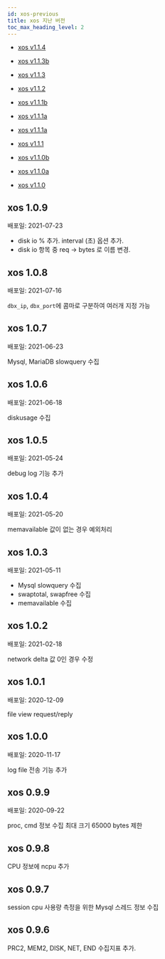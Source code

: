 ```yaml
---
id: xos-previous
title: xos 지난 버전
toc_max_heading_level: 2
---
```


* [xos v1.1.4](xos-1_1_4)

* [xos v1.1.3b](xos-1_1_3b)

* [xos v1.1.3](xos-1_1_3)

* [xos v1.1.2](xos-1_1_2)

* [xos v1.1.1b](xos-1_1_1b)

* [xos v1.1.1a](xos-1_1_1a)

* [xos v1.1.1a](xos-1_1_1a)

* [xos v1.1.1](xos-1_1_1)

* [xos v1.1.0b](xos-1_1_0b)

* [xos v1.1.0a](xos-1_1_0a)

* [xos v1.1.0](xos-1_1_0)

## xos 1.0.9

배포일: 2021-07-23

* disk io % 추가. interval (초) 옵션 추가.
* disk io 항목 중 req -> bytes 로 이름 변경.

## xos 1.0.8

배포일: 2021-07-16

`dbx_ip`, `dbx_port`에 콤마로 구분하여 여러개 지정 가능

## xos 1.0.7

배포일: 2021-06-23

Mysql, MariaDB slowquery 수집 

## xos 1.0.6

배포일: 2021-06-18

diskusage 수집 

## xos 1.0.5

배포일: 2021-05-24

debug log 기능 추가 

## xos 1.0.4

배포일: 2021-05-20

memavailable 값이 없는 경우 예외처리 

## xos 1.0.3

배포일: 2021-05-11

* Mysql slowquery 수집 
* swaptotal, swapfree 수집 
* memavailable 수집 

## xos 1.0.2

배포일: 2021-02-18

network delta 값 0인 경우 수정

## xos 1.0.1

배포일: 2020-12-09

file view request/reply

## xos 1.0.0

배포일: 2020-11-17

log file 전송 기능 추가 

## xos 0.9.9

배포일: 2020-09-22

proc, cmd 정보 수집 최대 크기 65000 bytes 제한

## xos 0.9.8

CPU 정보에 ncpu 추가

## xos 0.9.7

session cpu 사용량 측정을 위한 Mysql 스레드 정보 수집

## xos 0.9.6

PRC2, MEM2, DISK, NET, END 수집지표 추가.